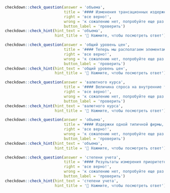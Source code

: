 ```r
checkdown::check_question(answer = 'объема', 
                          title = '#### Изменения трансационных издержек моделируются аналогично производственным и зависят от ____________ (**объем**) выпуска и реализации продукции.',
                          right = 'все верно!', 
                          wrong = 'к сожалению нет, попробуйте еще раз...',
                          button_label = 'проверить')
checkdown::check_hint(hint_text = 'объема',
                      hint_title = '🔎 Нажмите, чтобы посмотреть ответ')
```

```r
checkdown::check_question(answer = 'общий уровень цен', 
                          title = '#### Теперь мы располагаем элементами теории, которая позволяет определить, от чего зависит ____________ ____________ ____________ (**общий, уровень, цена**) в экономике.',
                          right = 'все верно!', 
                          wrong = 'к сожалению нет, попробуйте еще раз...',
                          button_label = 'проверить')
checkdown::check_hint(hint_text = 'общий уровень цен',
                      hint_title = '🔎 Нажмите, чтобы посмотреть ответ')
```

```r
checkdown::check_question(answer = 'валютного курса', 
                          title = '#### Величина спроса на внутренние товары зависит от реального ____________ ____________ (**валютный, курс**), а также от уровней дохода внутри страны и в остальном мире.',
                          right = 'все верно!', 
                          wrong = 'к сожалению нет, попробуйте еще раз...',
                          button_label = 'проверить')
checkdown::check_hint(hint_text = 'валютного курса',
                      hint_title = '🔎 Нажмите, чтобы посмотреть ответ')
```

```r
checkdown::check_question(answer = 'объема', 
                          title = '#### Издержки одной типичной фирмы, работающей на конкурентном рынке, зависят от ____________ (**объем**) выпуска. Если рыночная цена на продукцию фирмы 12 руб., определите, будет ли фирма получать экономическую прибыль или нести убытки.',
                          right = 'все верно!', 
                          wrong = 'к сожалению нет, попробуйте еще раз...',
                          button_label = 'проверить')
checkdown::check_hint(hint_text = 'объема',
                      hint_title = '🔎 Нажмите, чтобы посмотреть ответ')
```

```r
checkdown::check_question(answer = 'степени учета', 
                          title = '#### Результаты измерения приоритетов федеральной социально-экономической политики зависят от ____________ ____________ (**степень, учет**) региональных удорожаний.',
                          right = 'все верно!', 
                          wrong = 'к сожалению нет, попробуйте еще раз...',
                          button_label = 'проверить')
checkdown::check_hint(hint_text = 'степени учета',
                      hint_title = '🔎 Нажмите, чтобы посмотреть ответ')
```

